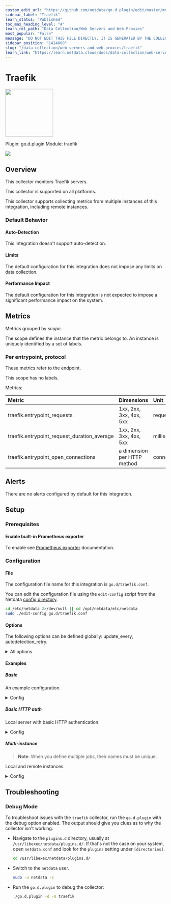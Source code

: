 ```yaml
---
custom_edit_url: "https://github.com/netdata/go.d.plugin/edit/master/modules/traefik/metadata.yaml"
sidebar_label: "Traefik"
learn_status: "Published"
toc_max_heading_level: "4"
learn_rel_path: "Data Collection/Web Servers and Web Proxies"
most_popular: "False"
message: "DO NOT EDIT THIS FILE DIRECTLY, IT IS GENERATED BY THE COLLECTOR'S metadata.yaml FILE"
sidebar_position: "1414000"
slug: "/data-collection/web-servers-and-web-proxies/traefik"
learn_link: "https://learn.netdata.cloud/docs/data-collection/web-servers-and-web-proxies/traefik"
---
```



# Traefik


<img src="https://netdata.cloud/img/traefik.svg" width="150"/>


Plugin: go.d.plugin
Module: traefik

<img src="https://img.shields.io/badge/maintained%20by-Netdata-%2300ab44" />

## Overview

This collector monitors Traefik servers.




This collector is supported on all platforms.

This collector supports collecting metrics from multiple instances of this integration, including remote instances.


### Default Behavior

#### Auto-Detection

This integration doesn't support auto-detection.

#### Limits

The default configuration for this integration does not impose any limits on data collection.

#### Performance Impact

The default configuration for this integration is not expected to impose a significant performance impact on the system.


## Metrics

Metrics grouped by *scope*.

The scope defines the instance that the metric belongs to. An instance is uniquely identified by a set of labels.



### Per entrypoint, protocol

These metrics refer to the endpoint.

This scope has no labels.

Metrics:

| Metric | Dimensions | Unit |
|:------|:----------|:----|
| traefik.entrypoint_requests | 1xx, 2xx, 3xx, 4xx, 5xx | requests/s |
| traefik.entrypoint_request_duration_average | 1xx, 2xx, 3xx, 4xx, 5xx | milliseconds |
| traefik.entrypoint_open_connections | a dimension per HTTP method | connections |



## Alerts

There are no alerts configured by default for this integration.


## Setup

### Prerequisites

#### Enable built-in Prometheus exporter

To enable see [Prometheus exporter](https://doc.traefik.io/traefik/observability/metrics/prometheus/) documentation.



### Configuration

#### File

The configuration file name for this integration is `go.d/traefik.conf`.


You can edit the configuration file using the `edit-config` script from the
Netdata [config directory](/docs/configuring/configuration#the-netdata-config-directory).

```bash
cd /etc/netdata 2>/dev/null || cd /opt/netdata/etc/netdata
sudo ./edit-config go.d/traefik.conf
```
#### Options

The following options can be defined globally: update_every, autodetection_retry.


<details><summary>All options</summary>

| Name | Description | Default | Required |
|:----|:-----------|:-------|:--------:|
| update_every | Data collection frequency. | 1 | no |
| autodetection_retry | Recheck interval in seconds. Zero means no recheck will be scheduled. | 0 | no |
| url | Server URL. | http://127.0.0.1:8082/metrics | yes |
| timeout | HTTP request timeout. | 1 | no |
| username | Username for basic HTTP authentication. |  | no |
| password | Password for basic HTTP authentication. |  | no |
| proxy_url | Proxy URL. |  | no |
| proxy_username | Username for proxy basic HTTP authentication. |  | no |
| proxy_password | Password for proxy basic HTTP authentication. |  | no |
| method | HTTP request method. | GET | no |
| body | HTTP request body. |  | no |
| headers | HTTP request headers. |  | no |
| not_follow_redirects | Redirect handling policy. Controls whether the client follows redirects. | no | no |
| tls_skip_verify | Server certificate chain and hostname validation policy. Controls whether the client performs this check. | no | no |
| tls_ca | Certification authority that the client uses when verifying the server's certificates. |  | no |
| tls_cert | Client TLS certificate. |  | no |
| tls_key | Client TLS key. |  | no |

</details>

#### Examples

##### Basic

An example configuration.

<details><summary>Config</summary>

```yaml
jobs:
  - name: local
    url: http://127.0.0.1:8082/metrics

```
</details>

##### Basic HTTP auth

Local server with basic HTTP authentication.

<details><summary>Config</summary>

```yaml
jobs:
  - name: local
    url: http://127.0.0.1:8082/metrics
    username: foo
    password: bar

```
</details>

##### Multi-instance

> **Note**: When you define multiple jobs, their names must be unique.

Local and remote instances.


<details><summary>Config</summary>

```yaml
jobs:
  - name: local
    http://127.0.0.1:8082/metrics

  - name: remote
    http://192.0.2.0:8082/metrics

```
</details>



## Troubleshooting

### Debug Mode

To troubleshoot issues with the `traefik` collector, run the `go.d.plugin` with the debug option enabled. The output
should give you clues as to why the collector isn't working.

- Navigate to the `plugins.d` directory, usually at `/usr/libexec/netdata/plugins.d/`. If that's not the case on
  your system, open `netdata.conf` and look for the `plugins` setting under `[directories]`.

  ```bash
  cd /usr/libexec/netdata/plugins.d/
  ```

- Switch to the `netdata` user.

  ```bash
  sudo -u netdata -s
  ```

- Run the `go.d.plugin` to debug the collector:

  ```bash
  ./go.d.plugin -d -m traefik
  ```


